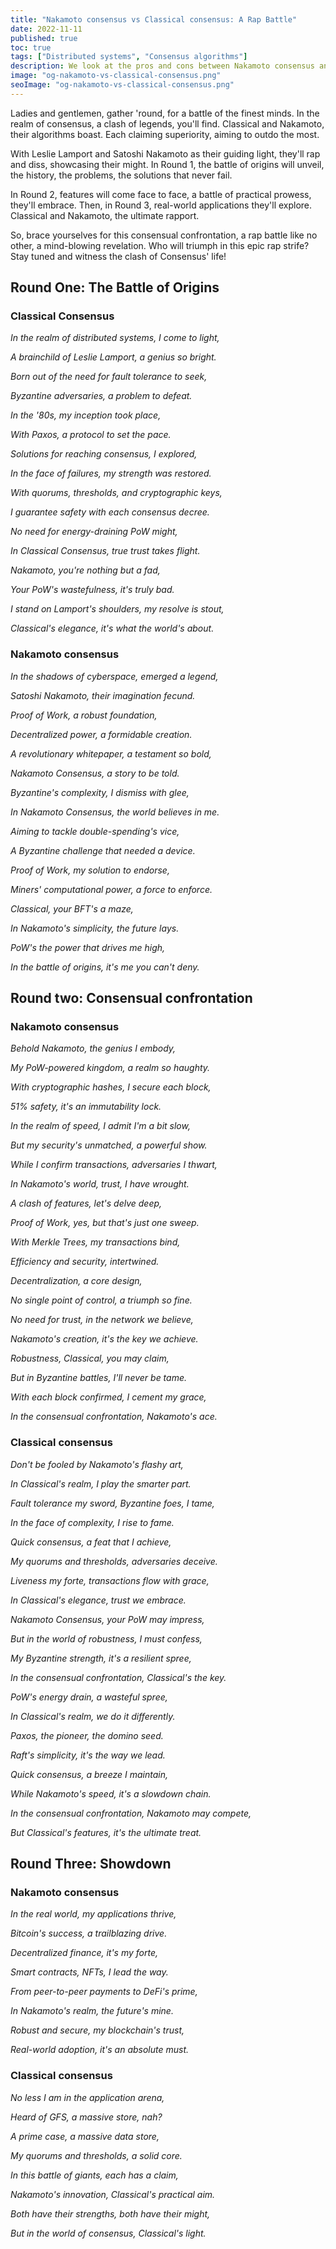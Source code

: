 ```yaml
---
title: "Nakamoto consensus vs Classical consensus: A Rap Battle"
date: 2022-11-11
published: true
toc: true
tags: ["Distributed systems", "Consensus algorithms"]
description: We look at the pros and cons between Nakamoto consensus and classical consensus through a rap battle.
image: "og-nakamoto-vs-classical-consensus.png"
seoImage: "og-nakamoto-vs-classical-consensus.png"
---
```


Ladies and gentlemen, gather 'round, for a battle of the finest minds.
In the realm of consensus, a clash of legends, you'll find.
Classical and Nakamoto, their algorithms boast.
Each claiming superiority, aiming to outdo the most.

With Leslie Lamport and Satoshi Nakamoto as their guiding light,
they'll rap and diss, showcasing their might.
In Round 1, the battle of origins will unveil,
the history, the problems, the solutions that never fail.

In Round 2, features will come face to face,
a battle of practical prowess, they'll embrace.
Then, in Round 3, real-world applications they'll explore.
Classical and Nakamoto, the ultimate rapport.

So, brace yourselves for this consensual confrontation,
a rap battle like no other, a mind-blowing revelation.
Who will triumph in this epic rap strife?
Stay tuned and witness the clash of Consensus' life!

## Round One: The Battle of Origins

### Classical Consensus

*In the realm of distributed systems, I come to light,*

*A brainchild of Leslie Lamport, a genius so bright.*

*Born out of the need for fault tolerance to seek,*

*Byzantine adversaries, a problem to defeat.*


*In the '80s, my inception took place,*

*With Paxos, a protocol to set the pace.*

*Solutions for reaching consensus, I explored,*

*In the face of failures, my strength was restored.*


*With quorums, thresholds, and cryptographic keys,*

*I guarantee safety with each consensus decree.*

*No need for energy-draining PoW might,*

*In Classical Consensus, true trust takes flight.*

*Nakamoto, you're nothing but a fad,*

*Your PoW's wastefulness, it's truly bad.*

*I stand on Lamport's shoulders, my resolve is stout,*

*Classical's elegance, it's what the world's about.*


### Nakamoto consensus

*In the shadows of cyberspace, emerged a legend,*

*Satoshi Nakamoto, their imagination fecund.*

*Proof of Work, a robust foundation,*

*Decentralized power, a formidable creation.*


*A revolutionary whitepaper, a testament so bold,*

*Nakamoto Consensus, a story to be told.*

*Byzantine's complexity, I dismiss with glee,*

*In Nakamoto Consensus, the world believes in me.*

*Aiming to tackle double-spending's vice,*

*A Byzantine challenge that needed a device.*

*Proof of Work, my solution to endorse,*

*Miners' computational power, a force to enforce.*


*Classical, your BFT's a maze,*

*In Nakamoto's simplicity, the future lays.*

*PoW's the power that drives me high,*

*In the battle of origins, it's me you can't deny.*


## Round two: Consensual confrontation

### Nakamoto consensus

*Behold Nakamoto, the genius I embody,*

*My PoW-powered kingdom, a realm so haughty.*

*With cryptographic hashes, I secure each block,*

*51% safety, it's an immutability lock.*


*In the realm of speed, I admit I'm a bit slow,*

*But my security's unmatched, a powerful show.*

*While I confirm transactions, adversaries I thwart,*

*In Nakamoto's world, trust, I have wrought.*

*A clash of features, let's delve deep,*

*Proof of Work, yes, but that's just one sweep.*

*With Merkle Trees, my transactions bind,*

*Efficiency and security, intertwined.*


*Decentralization, a core design,*

*No single point of control, a triumph so fine.*

*No need for trust, in the network we believe,*

*Nakamoto's creation, it's the key we achieve.*

*Robustness, Classical, you may claim,*

*But in Byzantine battles, I'll never be tame.*

*With each block confirmed, I cement my grace,*

*In the consensual confrontation, Nakamoto's ace.*



### Classical consensus

*Don't be fooled by Nakamoto's flashy art,*

*In Classical's realm, I play the smarter part.*

*Fault tolerance my sword, Byzantine foes, I tame,*

*In the face of complexity, I rise to fame.*


*Quick consensus, a feat that I achieve,*

*My quorums and thresholds, adversaries deceive.*

*Liveness my forte, transactions flow with grace,*

*In Classical's elegance, trust we embrace.*

*Nakamoto Consensus, your PoW may impress,*

*But in the world of robustness, I must confess,*

*My Byzantine strength, it's a resilient spree,*

*In the consensual confrontation, Classical's the key.*

*PoW's energy drain, a wasteful spree,*

*In Classical's realm, we do it differently.*

*Paxos, the pioneer, the domino seed.*

*Raft's simplicity, it's the way we lead.*

*Quick consensus, a breeze I maintain,*

*While Nakamoto's speed, it's a slowdown chain.*

*In the consensual confrontation, Nakamoto may compete,*

*But Classical's features, it's the ultimate treat.*

## Round Three: Showdown

### Nakamoto consensus

*In the real world, my applications thrive,*

*Bitcoin's success, a trailblazing drive.*

*Decentralized finance, it's my forte,*

*Smart contracts, NFTs, I lead the way.*


*From peer-to-peer payments to DeFi's prime,*

*In Nakamoto's realm, the future's mine.*

*Robust and secure, my blockchain's trust,*

*Real-world adoption, it's an absolute must.*



### Classical consensus

*No less I am in the application arena,*

*Heard of GFS, a massive store, nah?*

*A prime case, a massive data store,*

*My quorums and thresholds, a solid core.*


*In this battle of giants, each has a claim,*

*Nakamoto's innovation, Classical's practical aim.*

*Both have their strengths, both have their might,*

*But in the world of consensus, Classical's light.*







